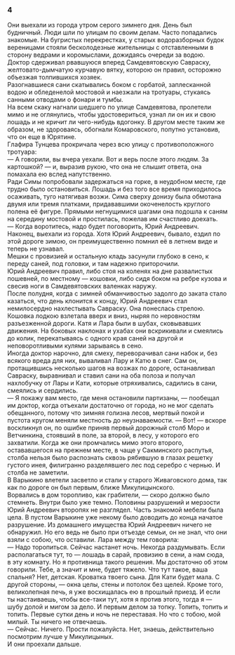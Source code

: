 ### 4 {-}

Они выехали из города утром серого зимнего дня. День был будничный. Люди шли по улицам по своим делам. Часто попадались знакомые. На бугристых перекрестках, у старых водоразборных будок вереницами стояли бесколодезные жительницы с отставленными в сторону ведрами и коромыслами, дожидаясь очереди за водою. Доктор сдерживал рвавшуюся вперед Самдевятовскую Савраску, желтовато-дымчатую курчавую вятку, которою он правил, осторожно объезжая толпившихся хозяек.<br/> Разогнавшиеся сани скатывались боком с горбатой, заплесканной водою и обледенелой мостовой и наезжали на тротуары, стукаясь санными отводами о фонари и тумбы.<br/> На всем скаку нагнали шедшего по улице Самдевятова, пролетели мимо и не оглянулись, чтобы удостовериться, узнал ли он их и свою лошадь и не кричит ли чего-нибудь вдогонку. В другом месте таким же образом, не здороваясь, обогнали Комаровского, попутно установив, что он еще в Юрятине.<br/> Глафира Тунцева прокричала через всю улицу с противоположного тротуара:<br/> — А говорили, вы вчера уехали. Вот и верь после этого людям. За картошкой? — и, выразив рукою, что она не слышит ответа, она помахала ею вслед напутственно.<br/> Ради Симы попробовали задержаться на горке, в неудобном месте, где трудно было остановиться. Лошадь и без того все время приходилось осаживать, туго натягивая возжи. Сима сверху донизу была обмотана двумя или тремя платками, придававшими окоченелость круглого полена её фигуре. Прямыми негнущимися шагами она подошла к саням на середину мостовой и простилась, пожелав им счастливо доехать.<br/> — Когда воротитесь, надо будет поговорить, Юрий Андреевич.<br/> Наконец, выехали из города. Хотя Юрий Андреевич, бывало, ездил по этой дороге зимою, он преимущественно помнил её в летнем виде и теперь не узнавал.<br/> Мешки с провизией и остальную кладь засунули глубоко в сено, к переду саней, под головки, и там надежно приторочили.<br/> Юрий Андреевич правил, либо стоя на коленях на дне развалистых пошевней, по местному — кошовки, либо сидя боком на ребре кузова и свесив ноги в Самдевятовских валенках наружу.<br/> После полудня, когда с зимней обманчивостью задолго до заката стало казаться, что день клонится к концу, Юрий Андреевич стал немилосердно нахлестывать Савраску. Она понеслась стрелою. Кошовка лодкою взлетала вверх и вниз, ныряя по неровностям разъезженной дороги. Катя и Лара были в шубах, сковывавших движения. На боковых наклонах и ухабах они вскрикивали и смеялись до колик, перекатываясь с одного края саней на другой и неповоротливыми кулями зарываясь в сено.<br/> Иногда доктор нарочно, для смеху, переворачивал сани набок и, без всякого вреда для них, вываливал Лару и Катю в снег. Сам он, протащившись несколько шагов на возжах по дороге, останавливал Савраску, выравнивал и ставил сани на оба полоза и получал нахлобучку от Лары и Кати, которые отряхивались, садились в сани, смеялись и сердились.<br/> — Я покажу вам место, где меня остановили партизаны, — пообещал им доктор, когда отъехали достаточно от города, но не мог сделать обещанного, потому что зимняя голизна лесов, мертвый покой и пустота кругом меняли местность до неузнаваемости. — Вот! — вскоре воскликнул он, по ошибке приняв первый дорожный столб Моро и Ветчинкина, стоявший в поле, за второй, в лесу, у которого его захватили. Когда же они промчались мимо этого второго, остававшегося на прежнем месте, в чаще у Сакминского распутья, столба нельзя было распознать сквозь рябившую в глазах решетку густого инея, филигранно разделявшего лес под серебро с чернью. И столба не заметили.<br/> В Варыкино влетели засветло и стали у старого Живаговского дома, так как по дороге он был первым, ближе Микулицынского.<br/> Ворвались в дом торопливо, как грабители, — скоро должно было стемнеть. Внутри было уже темно. Половины разрушений и мерзости Юрий Андреевич второпях не разглядел. Часть знакомой мебели была цела. В пустом Варыкине уже некому было доводить до конца начатое разрушение. Из домашнего имущества Юрий Андреевич ничего не обнаружил. Но его ведь не было при отъезде семьи, он не знал, что они взяли с собою, что оставили. Лара между тем говорила:<br/> — Надо торопиться. Сейчас настанет ночь. Некогда раздумывать. Если располагаться тут, то — лошадь в сарай, провизию в сени, а нам сюда, в эту комнату. Но я противница такого решения. Мы достаточно об этом говорили. Тебе, а значит и мне, будет тяжело. Что тут такое, ваша спальня? Нет, детская. Кроватка твоего сына. Для Кати будет мала. С другой стороны, — окна целы, стены и потолок без щелей. Кроме того, великолепная печь, я уже восхищалась ею в прошлый приезд. И если ты настаиваешь, чтобы все-таки тут, хотя я против этого, тогда я — шубу долой и мигом за дело. И первым делом за топку. Топить, топить и топить. Первые сутки день и ночь не переставая. Но что с тобою, мой милый. Ты ничего не отвечаешь.<br/> — Сейчас. Ничего. Прости пожалуйста. Нет, знаешь, действительно посмотрим лучше у Микулицыных.<br/> И они проехали дальше.

